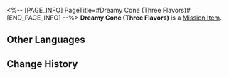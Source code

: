 <%-- [PAGE_INFO]
PageTitle=#Dreamy Cone (Three Flavors)#
[END_PAGE_INFO] --%>
{{Item Infobox
|id          = 150040
|image       = Item Dreamy Cone (Three Flavors).png{{subst:void|<!--$UPLOAD:<<SpriteOutput/ItemIcon/408801.png>-<Item Dreamy Cone (Three Flavors).png>-<Item Icons>>-->}}
|type        = Mission Item
|invCategory = Missions
|rarity      = 4
|effect      = 
|description = What does the taste of a sweet dream resemble? This question lacks a definitive answer. Hence, Dreamy Cones were introduced with an initial offering of over twenty distinct flavors. However, as time passed, only three prominent flavors endured, each representing a popular scenario found in dreams.
}}
{{Description|''"So, the three most popular scenarios are... memory loss, car crash, and terminal illness?"''}}
'''Dreamy Cone (Three Flavors)''' is a [[Mission Item]].

==Other Languages==
{{Other Languages
|en   = Dreamy Cone (Three Flavors)
|zhs  = 美梦脆筒（三种口味）
|zht  = 美夢甜筒（三種口味）
|ja   = ドリームアイス（トリプル）
|ko   = 좋은꿈 콘 아이스크림(세 가지 맛)
|es   = Cono Dulces Sueños (tres sabores)
|fr   = Cône des rêves (trois parfums)
|ru   = Грёзный рожок (три вкуса)
|th   = Dreamy Cone (Three Flavors)
|vi   = Kem Ốc Quế Mộng Mơ (Ba Mùi)
|de   = Traumwaffeltüte (drei Geschmacksrichtungen)
|id   = Dreamy Cone (Three Flavors)
|pt   = Casquinha Sonhadora (Três Sabores)
}}

==Change History==
{{Change History|2.2}}